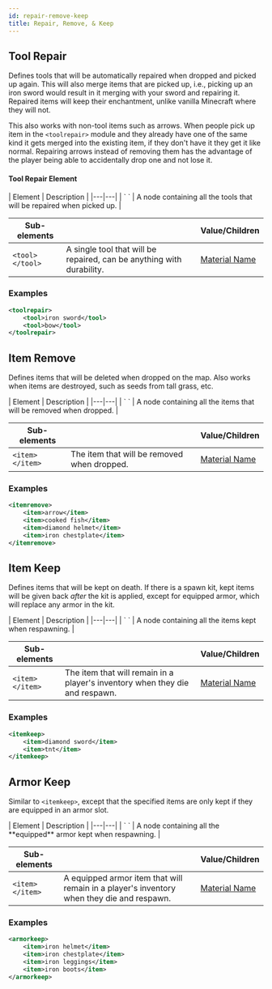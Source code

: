 ```yaml
---
id: repair-remove-keep
title: Repair, Remove, & Keep
---
```


## Tool Repair

Defines tools that will be automatically repaired when dropped and picked up again.
This will also merge items that are picked up, i.e., picking up an iron sword would result in it merging with your sword and repairing it.
Repaired items will keep their enchantment, unlike vanilla Minecraft where they will not.

This also works with non-tool items such as arrows.
When people pick up item in the `<toolrepair>` module and they already have one of the same kind it gets merged into the existing item, if they don't have it they get it like normal.
Repairing arrows instead of removing them has the advantage of the player being able to accidentally drop one and not lose it.

#### Tool Repair Element

<div className="table-container">
  | Element | Description |
  |---|---|
  | `<toolrepair> </toolrepair>` | A node containing all the tools that will be repaired when picked up. |

  | Sub-elements | | Value/Children |
  |---|---|---|
  | `<tool> </tool>` | A single tool that will be repaired, can be anything with durability. | [Material Name](/docs/reference/items/inventory#material_matchers) |
</div>

### Examples

```xml
<toolrepair>
    <tool>iron sword</tool>
    <tool>bow</tool>
</toolrepair>
```

## Item Remove

Defines items that will be deleted when dropped on the map. Also works when items are destroyed, such as seeds from tall grass, etc.

<div className="table-container">
  | Element | Description |
  |---|---|
  | `<itemremove> </itemremove>` | A node containing all the items that will be removed when dropped. |

  | Sub-elements | | Value/Children |
  |---|---|---|
  | `<item> </item>` | The item that will be removed when dropped. | [Material Name](/docs/reference/items/inventory#material_matchers) |
</div>

### Examples

```xml
<itemremove>
    <item>arrow</item>
    <item>cooked fish</item>
    <item>diamond helmet</item>
    <item>iron chestplate</item>
</itemremove>
```

## Item Keep

Defines items that will be kept on death.
If there is a spawn kit, kept items will be given back *after* the kit is applied, except for equipped armor, which will replace any armor in the kit.

<div className="table-container">
  | Element | Description |
  |---|---|
  | `<itemkeep> </itemkeep>` | A node containing all the items kept when respawning. |

  | Sub-elements | | Value/Children |
  |---|---|---|
  | `<item> </item>` | The item that will remain in a player's inventory when they die and respawn. | [Material Name](/docs/reference/items/inventory#material_matchers) |
</div>

### Examples

```xml
<itemkeep>
    <item>diamond sword</item>
    <item>tnt</item>
</itemkeep>
```

## Armor Keep

Similar to `<itemkeep>`, except that the specified items are only kept if they are equipped in an armor slot.

<div className="table-container">
  | Element | Description |
  |---|---|
  | `<armorkeep> </armorkeep>` | A node containing all the **equipped** armor kept when respawning. |

  | Sub-elements | | Value/Children |
  |---|---|---|
  | `<item> </item>` | A equipped armor item that will remain in a player's inventory when they die and respawn. | [Material Name](/docs/reference/items/inventory#material_matchers) |
</div>

### Examples

```xml
<armorkeep>
    <item>iron helmet</item>
    <item>iron chestplate</item>
    <item>iron leggings</item>
    <item>iron boots</item>
</armorkeep>
```
